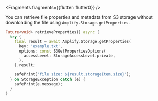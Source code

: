 
<Fragments fragments={{flutter: flutter0}} />

You can retrieve file properties and metadata from S3 storage without downloading the file using `Amplify.Storage.getProperties`.

```dart
Future<void> retrieveProperties() async {
  try {
    final result = await Amplify.Storage.getProperties(
      key: 'example.txt',
      options: const S3GetPropertiesOptions(
        accessLevel: StorageAccessLevel.private,
      ),
    ).result;

    safePrint('file size: ${result.storageItem.size}');
  } on StorageException catch (e) {
    safePrint(e.message);
  }
}
```